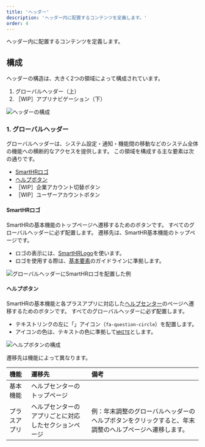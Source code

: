 ```yaml
---
title: 'ヘッダー'
description: 'ヘッダー内に配置するコンテンツを定義します。'
order: 4
---
```



ヘッダー内に配置するコンテンツを定義します。

## 構成

ヘッダーの構造は、大きく2つの領域によって構成されています。

1. グローバルヘッダー（上）
2. ［WIP］アプリナビゲーション（下）

![ヘッダーの構成](./images/navigation/header-anatomy.png)

### 1. グローバルヘッダー

グローバルヘッダーは、システム設定・通知・機能間の移動などのシステム全体の機能への横断的なアクセスを提供します。
この領域を構成する主な要素は次の通りです。

- [SmartHRロゴ](#h4-0)
- [ヘルプボタン](#h4-1)
- ［WIP］企業アカウント切替ボタン
- ［WIP］ユーザーアカウントボタン

#### SmartHRロゴ

SmartHRの基本機能のトップページへ遷移するためのボタンです。
すべてのグローバルヘッダーに必ず配置します。
遷移先は、SmartHR基本機能のトップページです。

- ロゴの表示には、[SmartHRLogo](/products/components/smarthr-logo/)を使います。
- ロゴを使用する際は、[基本要素](/basics/logos/)のガイドラインに準拠します。

![グローバルヘッダーにSmartHRロゴを配置した例](./images/navigation/smarthrlogo-in-grobal-header.png)

#### ヘルプボタン

SmartHRの基本機能と各プラスアプリに対応した[ヘルプセンター](https://knowledge.smarthr.jp/hc/ja)のページへ遷移するためのボタンです。
すべてのグローバルヘッダーに必ず配置します。

- テキストリンクの左に「<FaQuestionCircleIcon visuallyHiddenText="ヘルプ" size={16} />」アイコン（`fa-question-circle`）を配置します。
- アイコンの色は、テキストの色に準拠して[`WHITE`](/products/design-tokens/color/#h2-0)とします。

![ヘルプボタンの構成](./images/navigation/help-button.png)

遷移先は機能によって異なります。

| 機能 | 遷移先 | 備考 |
| :--- | :--- | :--- |
| 基本機能 | ヘルプセンターのトップページ |  |
| プラスアプリ | ヘルプセンターのアプリごとに対応したセクションページ | 例：年末調整のグローバルヘッダーのヘルプボタンをクリックすると、年末調整のヘルプページへ遷移します。 |
